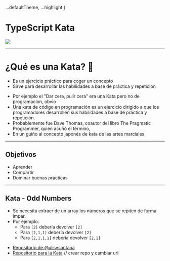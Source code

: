 

  ...defaultTheme,
  ...highlight
}

# TypeScript Kata

<img src={tsLogo}/>

<Logo/>

---

# ¿Qué es una Kata? 🥋

<Appear>

  - Es un ejercicio práctico para coger un concepto
  - Sirve para desarrollar las habilidades a base de práctica y repetición

</Appear>

<Logo/>

<Notes>

  - Por ejemplo el "Dar cera, pulir cera" era una Kata pero no de programacion, obvio
  - Una kata de código en programación es un ejercicio dirigido a que los programadores desarrollen sus habilidades a base de práctica y repetición.
  - Probablemente fue Dave Thomas, coautor del libro The Pragmatic Programmer, quien acuñó el término, 
  - En un guiño al concepto japonés de kata de las artes marciales.

</Notes>

---

## Objetivos

<Appear>

  - Aprender
  - Compartir
  - Dominar buenas prácticas

</Appear>

<Logo/>

---

## Kata - Odd Numbers

<Appear>

  - Se necesita extraer de un array los números que se repiten de forma impar.
  - Por ejemplo:
    - Para `[2]` debería devolver `[2]`
    - Para `[2,1,1]` debería devolver `[2]`
    - Para `[2,1,1,1]` debería devolver `[2,1]`

</Appear>

<Notes>

  - [Repositorio de @ulisesantana](https://github.com/ulisesantana/kata-odd-numbers)
  - [Repositorio para la Kata](https://github.com/leanmind/kata-odd-numbers) // crear repo y cambiar url

</Notes>


<Logo/>
